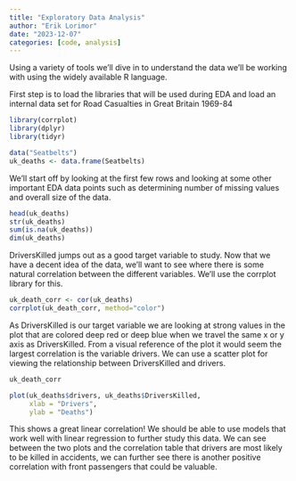 ```yaml
---
title: "Exploratory Data Analysis"
author: "Erik Lorimor"
date: "2023-12-07"
categories: [code, analysis]
---
```


Using a variety of tools we'll dive in to understand the data we'll be working with using the widely available R language.

First step is to load the libraries that will be used during EDA and load an internal data set for Road Casualties in Great Britain 1969-84

```r

library(corrplot)
library(dplyr)
library(tidyr)

data("Seatbelts")
uk_deaths <- data.frame(Seatbelts)
```

We'll start off by looking at the first few rows and looking at some other important EDA data points such as determining number of missing values and overall size of the data.

```r

head(uk_deaths)
str(uk_deaths)
sum(is.na(uk_deaths))
dim(uk_deaths)
```

DriversKilled jumps out as a good target variable to study. Now that we have a decent idea of the data, we'll want to see where there is some natural correlation between the different variables. We'll use the corrplot library for this.

```r

uk_death_corr <- cor(uk_deaths)
corrplot(uk_death_corr, method="color")

```

As DriversKilled is our target variable we are looking at strong values in the plot that are colored deep red or deep blue when we travel the same x or y axis as DriversKilled. From a visual reference of the plot it would seem the largest correlation is the variable drivers. We can use a scatter plot for viewing the relationship between DriversKilled and drivers.

```r

uk_death_corr

plot(uk_deaths$drivers, uk_deaths$DriversKilled,
     xlab = "Drivers",
     ylab = "Deaths")
```

This shows a great linear correlation! We should be able to use models that work well with linear regression to further study this data. We can see between the two plots and the correlation table that drivers are most likely to be killed in accidents, we can further see there is another positive correlation with front passengers that could be valuable.
